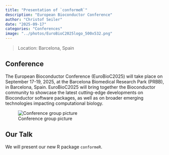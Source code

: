 ```yaml
---
title: "Presentation of `conformeR`"
description: "European Bioconductor Conference"
author: "Christof Seiler"
date: "2025-09-17"
categories: "Conferences"
image: "../photos/EuroBioC2025logo_500x532.png"
---
```


> Location: Barcelona, Spain\

## Conference

The European Bioconductor Conference (EuroBioC2025) will take place on September 17-19, 2025, at the Barcelona Biomedical Research Park (PRBB), in Barcelona, Spain. EuroBioC2025 will bring together the Bioconductor community to showcase the latest cutting-edge developments on Bioconductor software packages, as well as on broader emerging technologies impacting computational biology.

![Conference group picture](../photos/EuroBioC2025logo_500x532.png)

## Our Talk

We will present our new R package `conformeR`.
